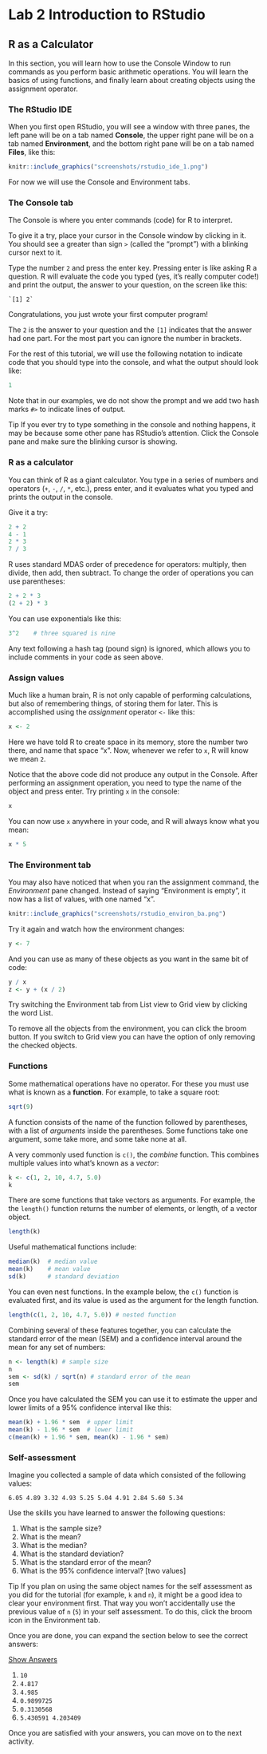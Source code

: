 # Lab 2 Introduction to RStudio

## R as a Calculator

In this section, you will learn how to use the Console Window to run commands as you perform basic arithmetic operations. You will learn the basics of using functions, and finally learn about creating objects using the assignment operator.

### The RStudio IDE

When you first open RStudio, you will see a window with three panes, the left pane will be on a tab named **Console**, the upper right pane will be on a tab named **Environment**, and the bottom right pane will be on a tab named **Files**, like this:

```r
knitr::include_graphics("screenshots/rstudio_ide_1.png")
```

For now we will use the Console and Environment tabs.

### The Console tab

The Console is where you enter commands (code) for R to interpret.

To give it a try, place your cursor in the Console window by clicking in it. You should see a greater than sign `>` (called the "prompt") with a blinking cursor next to it.

Type the number `2` and press the enter key. Pressing enter is like asking R a question. R will evaluate the code you typed (yes, it's really computer code!) and print the output, the answer to your question, on the screen like this: 

    `[1] 2`

<p class="text-success font-weight-bold">Congratulations, you just wrote your first computer program!</p>

The `2` is the answer to your question and the `[1]` indicates that the answer had one part. For the most part you can ignore the number in brackets.

For the rest of this tutorial, we will use the following notation to indicate code that you should type into the console, and what the output should look like:

```r
1
```

Note that in our examples, we do not show the prompt and we add two hash marks `#>` to indicate lines of output.

<span class="label label-info">Tip</span> If you ever try to type something in the console and nothing happens, it may be because some other pane has RStudio's attention. Click the Console pane and make sure the blinking cursor is showing.

### R as a calculator

You can think of R as a giant calculator. You type in a series of numbers and operators (`+`, `-`, `/`, `*`, etc.), press enter, and it evaluates what you typed and prints the output in the console.

Give it a try:

```r
2 + 2
4 - 1
2 * 3
7 / 3
```

R uses standard MDAS order of precedence for operators: multiply, then divide, then add, then subtract. To change the order of operations you can use parentheses:

```r
2 + 2 * 3
(2 + 2) * 3
```

You can use exponentials like this:

```r
3^2    # three squared is nine
```

Any text following a hash tag (pound sign) is ignored, which allows you to include comments in your code as seen above.

### Assign values

Much like a human brain, R is not only capable of performing calculations, but also of remembering things, of storing them for later. This is accomplished using the *assignment* operator `<-` like this:

```r
x <- 2
```

Here we have told R to create space in its memory, store the number two there, and name that space "x". Now, whenever we refer to `x`,  R will know we mean `2`.

Notice that the above code did not produce any output in the Console. After performing an assignment operation, you need to type the name of the object and press enter. Try printing `x` in the console:

```r
x
```

You can now use `x` anywhere in your code, and R will always know what you mean:

```r
x * 5
```

### The Environment tab

You may also have noticed that when you ran the assignment command, the *Environment* pane changed. Instead of saying "Environment is empty", it now has a list of values, with one named "x".

```r
knitr::include_graphics("screenshots/rstudio_environ_ba.png")
```

Try it again and watch how the environment changes:

```r
y <- 7
```

And you can use as many of these objects as you want in the same bit of code:

```r
y / x
z <- y + (x / 2)
```

Try switching the Environment tab from List view to Grid view by clicking the word List.

To remove all the objects from the environment, you can click the broom button. If you switch to Grid view you can have the option of only removing the checked objects.

### Functions

Some mathematical operations have no operator. For these you must use what is known as a **function**. For example, to take a square root:

```r
sqrt(9)
```

A function consists of the name of the function followed by parentheses, with a list of *arguments* inside the parentheses. Some functions take one argument, some take more, and some take none at all.

A very commonly used function is `c()`, the *combine* function. This combines multiple values into what's known as a *vector*:

```r
k <- c(1, 2, 10, 4.7, 5.0)
k
```

There are some functions that take vectors as arguments. For example, the the `length()` function returns the number of elements, or length, of a vector object.

```r
length(k)
```

Useful mathematical functions include:

```r
median(k)  # median value
mean(k)    # mean value
sd(k)      # standard deviation
```

You can even nest functions. In the example below, the `c()` function is evaluated first, and its value is used as the argument for the length function.

```r
length(c(1, 2, 10, 4.7, 5.0)) # nested function
```

Combining several of these features together, you can calculate the standard error of the mean (SEM) and a confidence interval around the mean for any set of numbers:

```r
n <- length(k) # sample size
n
sem <- sd(k) / sqrt(n) # standard error of the mean
sem
```

Once you have calculated the SEM you can use it to estimate the upper and lower limits of a 95% confidence interval like this:

```r
mean(k) + 1.96 * sem  # upper limit
mean(k) - 1.96 * sem  # lower limit
c(mean(k) + 1.96 * sem, mean(k) - 1.96 * sem)
```

### Self-assessment

Imagine you collected a sample of data which consisted of the following values:

`6.05 4.89 3.32 4.93 5.25 5.04 4.91 2.84 5.60 5.34`

Use the skills you have learned to answer the following questions:

1. What is the sample size?
2. What is the mean?
3. What is the median?
4. What is the standard deviation?
5. What is the standard error of the mean?
6. What is the 95% confidence interval? [two values]

<span class="label label-info">Tip</span> If you plan on using the same object names for the self assessment as you did for the tutorial (for example, `k` and `n`), it might be a good idea to clear your environment first. That way you won't accidentally use the previous value of `n` (`5`) in your self assessment. To do this, click the broom icon in the Environment tab.

Once you are done, you can expand the section below to see the correct answers:

<p>
  <a class="btn btn-primary" data-toggle="collapse" href="#answers" role="button" aria-expanded="false" aria-controls="collapseExample">
    Show Answers
  </a>
</p>
<div class="collapse" id="answers">
  <div class="card card-body">
1. `10`
2. `4.817`
3. `4.985`
4. `0.9899725`
5. `0.3130568`
6. `5.430591 4.203409`
  </div>
</div>

Once you are satisfied with your answers, you can move on to the next activity.